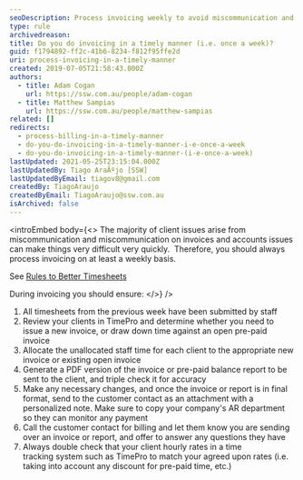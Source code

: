 ```yaml
---
seoDescription: Process invoicing weekly to avoid miscommunication and ensure accurate accounting for clients.
type: rule
archivedreason:
title: Do you do invoicing in a timely manner (i.e. once a week)?
guid: f1794892-ff2c-41b6-8234-f812f95ffe2d
uri: process-invoicing-in-a-timely-manner
created: 2019-07-05T21:58:43.000Z
authors:
  - title: Adam Cogan
    url: https://ssw.com.au/people/adam-cogan
  - title: Matthew Sampias
    url: https://ssw.com.au/people/matthew-sampias
related: []
redirects:
  - process-billing-in-a-timely-manner
  - do-you-do-invoicing-in-a-timely-manner-i-e-once-a-week
  - do-you-do-invoicing-in-a-timely-manner-(i-e-once-a-week)
lastUpdated: 2021-05-25T23:15:04.000Z
lastUpdatedBy: Tiago AraÃºjo [SSW]
lastUpdatedByEmail: tiagov8@gmail.com
createdBy: TiagoAraujo
createdByEmail: TiagoAraujo@ssw.com.au
isArchived: false
---
```


<introEmbed
  body={<>
The majority of client issues arise from miscommunication and miscommunication on invoices and accounts issues can make things very difficult very quickly.  Therefore, you should always process invoicing on at least a weekly basis.

See [Rules to Better Timesheets](/rules-to-better-timesheets)

During invoicing you should ensure:
  </>}
/>
1. All timesheets from the previous week have been submitted by staff
2. Review your clients in TimePro and determine whether you need to issue a new invoice, or draw down time against an open pre-paid invoice
3. Allocate the unallocated staff time for each client to the appropriate new invoice or existing open invoice
4. Generate a PDF version of the invoice or pre-paid balance report to be sent to the client, and triple check it for accuracy
5. Make any necessary changes, and once the invoice or report is in final format, send to the customer contact as an attachment with a personalized note. Make sure to copy your company's AR department so they can monitor any payment
6. Call the customer contact for billing and let them know you are sending over an invoice or report, and offer to answer any questions they have
7. Always double check that your client hourly rates in a time tracking system such as TimePro to match your agreed upon rates (i.e. taking into account any discount for pre-paid time, etc.)

